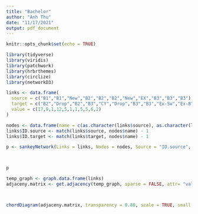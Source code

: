 ```yaml
---
title: "Bachelor"
author: "Anh Thu"
date: "11/17/2021"
output: pdf_document
---
```


```r
knitr::opts_chunk$set(echo = TRUE)
```


```r
library(tidyverse)
library(viridis)
library(patchwork)
library(hrbrthemes)
library(circlize)
library(networkD3)
```

```r
links <- data.frame(
  source = c("B1","B1","New","B2","B2","B2","New","EX","B3","B3","B3"),
  target = c("B2","Drop","B2","B3","CY","Drop","B3","B3","Ex-Sw","Ex-B","Ex-G"),
  value = c(17,9,1,12,5,1,1,5,5,6,2)
)
```

```r
nodes <- data.frame(name = c(as.character(links$source), as.character(links$target)) %>% unique())
links$ID.source <- match(links$source, nodes$name) - 1
links$ID.target <- match(links$target, nodes$name) - 1
```


```r
p <- sankeyNetwork(Links = links, Nodes = nodes, Source = "ID.source", Target = "ID.target", Value = "value", NodeID = "name", sinksRight = FALSE, fontSize = 12)



p
```
```r
temp_graph <- graph.data.frame(links)
adjaceny.matrix <- get.adjacency(temp_graph, sparse = FALSE, attr= "value")



chordDiagram(adjaceny.matrix, transparency = 0.80, scale = TRUE, small.gap = 100)
```

